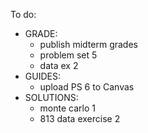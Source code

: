 To do:

- GRADE: 
    - publish midterm grades
    - problem set 5
    - data ex 2
- GUIDES:
    - upload PS 6 to Canvas
- SOLUTIONS: 
    - monte carlo 1
    - 813 data exercise 2

